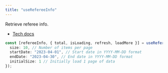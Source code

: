 ```yaml
---
title: "useRefereeInfo"
---
```


Retrieve referee info.

- [Tech docs](/sdks/tech-doc/modules/orderly_network_hooks#userefereeinfo)

```ts
const [refereeInfo, { total, isLoading, refresh, loadMore }] = useRefereeInfo({
  size: 10, // Number of items per page
  startDate: "2023-04-01", // Start date in YYYY-MM-DD format
  endDate: "2023-04-30", // End date in YYYY-MM-DD format
  initialSize: 1 // Initially load 1 page of data
});
```
